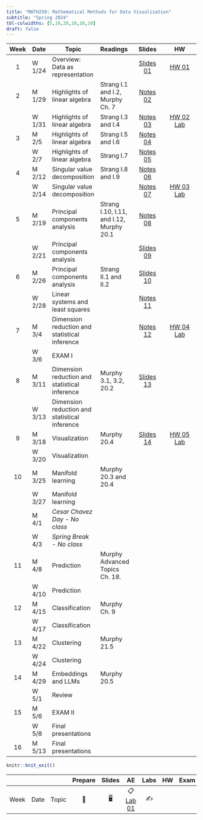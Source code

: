 ```yaml
---
title: "MATH250: Mathematical Methods for Data Visualization"
subtitle: "Spring 2024"
tbl-colwidths: [5,10,20,10,10,10]
draft: false
---
```


::: column-screen-inset-right
| Week | Date   | Topic                                         | Readings                                 |                           Slides                           |                                             HW                                              |
|:----:|--------|-----------------------------------------------|:-----------------------------------------|:----------------------------------------------------------:|:-------------------------------------------------------------------------------------------:|
|  1   | W 1/24 | Overview: Data as representation              |                                          |   [Slides 01](slides/01_intro.pdf){.label .label-purple}   |                           [HW 01](hw/hw1.pdf){.label .label-red}                            |
|  2   | M 1/29 | Highlights of linear algebra                  | Strang I.1 and I.2, Murphy Ch. 7         |   [Notes 02](slides/02_notes.pdf){.label .label-purple}    |                                                                                             |
|      | W 1/31 | Highlights of linear algebra                  | Strang I.3 and I.4                       |   [Notes 03](slides/03_notes.pdf){.label .label-purple}    | [HW 02](hw/hw2.pdf){.label .label-red} [Lab](hw/matrix-algebra-lab.html){.label .label-red} |
|  3   | M 2/5  | Highlights of linear algebra                  | Strang I.5 and I.6                       |   [Notes 04](slides/04_notes.pdf){.label .label-purple}    |                                                                                             |
|      | W 2/7  | Highlights of linear algebra                  | Strang I.7                               |   [Notes 05](slides/05_notes.pdf){.label .label-purple}    |                                                                                             |
|  4   | M 2/12 | Singular value decomposition                  | Strang I.8 and I.9                       |   [Notes 06](slides/06_notes.pdf){.label .label-purple}    |                                                                                             |
|      | W 2/14 | Singular value decomposition                  |                                          |   [Notes 07](slides/07_notes.pdf){.label .label-purple}    |      [HW 03](hw/hw3.pdf){.label .label-red} [Lab](hw/SVD-lab.html){.label .label-red}       |
|  5   | M 2/19 | Principal components analysis                 | Strang I.10, I.11, and I.12, Murphy 20.1 |   [Notes 08](slides/08_notes.pdf){.label .label-purple}    |                                                                                             |
|      | W 2/21 | Principal components analysis                 |                                          |    [Slides 09](slides/10_PCA.pdf){.label .label-purple}    |                                                                                             |
|  6   | M 2/26 | Principal components analysis                 | Strang II.1 and II.2                     |    [Slides 10](slides/10_PCA.pdf){.label .label-purple}    |                                                                                             |
|      | W 2/28 | Linear systems and least squares              |                                          |   [Notes 11](slides/11_notes.pdf){.label .label-purple}    |                                                                                             |
|  7   | M 3/4  | Dimension reduction and statistical inference |                                          |   [Notes 12](slides/12_notes.pdf){.label .label-purple}    |       [HW 04](hw/hw4.pdf){.label .label-red} [Lab](hw/04_lab.html){.label .label-red}       |
|      | W 3/6  | EXAM I                                        |                                          |                                                            |                                                                                             |
|  8   | M 3/11 | Dimension reduction and statistical inference | Murphy 3.1, 3.2, 20.2                    | [Slides 13](slides/13_inference.pdf){.label .label-purple} |                                                                                             |
|      | W 3/13 | Dimension reduction and statistical inference |                                          |                                                            |                                                                                             |
|  9   | M 3/18 | Visualization                                  | Murphy 20.4           | [Slides 14](slides/14_visualization.pdf){.label .label-purple}                                                             |    [HW 05](hw/hw5.pdf){.label .label-red} [Lab](hw/05_lab.html){.label .label-red}                                                                                            |
|      | W 3/20 | Visualization                                   |                                          |                                                            |                                                                                             |
|  10  | M 3/25 | Manifold learning                                 | Murphy 20.3 and 20.4                                    |                                                            |                                                                                             |
|      | W 3/27 | Manifold learning                              |                                          |                                                            |                                                                                             |
|      | M 4/1  | *Cesar Chavez Day - No class*                 |                                          |                                                            |                                                                                             |
|      | W 4/3  | *Spring Break - No class*                     |                                          |                                                            |                                                                                             |
|  11  | M 4/8  | Prediction                            |  Murphy Advanced Topics Ch. 18.               |                                                            |                                                                                             |
|      | W 4/10 |Prediction                             |                                          |                                                            |                                                                                             |
|  12  | M 4/15 | Classification                                | Murphy Ch. 9                             |                                                            |                                                                                             |
|      | W 4/17 | Classification                                |                                          |                                                            |                                                                                             |
|  13  | M 4/22 | Clustering                                    | Murphy 21.5                              |                                                            |                                                                                             |
|      | W 4/24 | Clustering                                    |                                          |                                                            |                                                                                             |
|  14  | M 4/29 | Embeddings and LLMs                           | Murphy 20.5                              |                                                            |                                                                                             |
|      | W 5/1  | Review                                        |                                          |                                                            |                                                                                             |
|  15  | M 5/6  | EXAM II                                       |                                          |                                                            |                                                                                             |
|      | W 5/8  | Final presentations                           |                                          |                                                            |                                                                                             |
|  16  | M 5/13 | Final presentations                           |                                          |                                                            |                                                                                             |
:::

```r
knitr::knit_exit()
```

|      |      |       | Prepare | Slides |                    AE                    | Labs | HW  | Exam | Project |
|------|------|-------|:-------:|:------:|:----------------------------------------:|:----:|:---:|:----:|:-------:|
| Week | Date | Topic |   📖    |   🖥️   | 📋 [Lab 01](hello){.label .label-purple} |  ✍️  |     |      |         |
